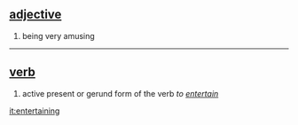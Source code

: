 == [[adjective]] ==
# being very amusing

----

== [[verb]] ==
# active present or gerund form of the verb ''to [[entertain]]''

[[it:entertaining]]